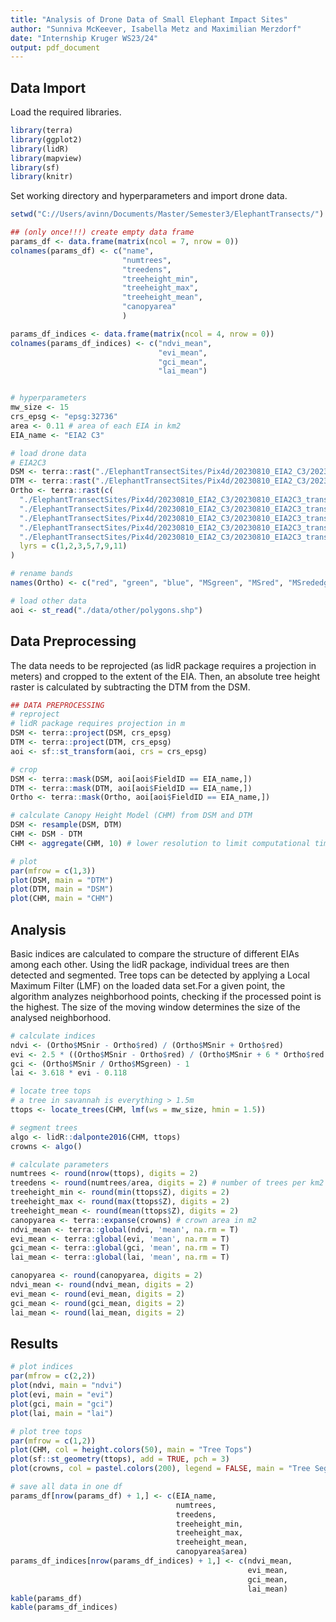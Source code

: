 ```yaml
---
title: "Analysis of Drone Data of Small Elephant Impact Sites"
author: "Sunniva McKeever, Isabella Metz and Maximilian Merzdorf"
date: "Internship Kruger WS23/24"
output: pdf_document
---
```



## Data Import

Load the required libraries.

```r
library(terra)
library(ggplot2)
library(lidR)
library(mapview)
library(sf)
library(knitr)
```

Set working directory and hyperparameters and import drone data.

```r
setwd("C://Users/avinn/Documents/Master/Semester3/ElephantTransects/")

## (only once!!!) create empty data frame
params_df <- data.frame(matrix(ncol = 7, nrow = 0))
colnames(params_df) <- c("name", 
                         "numtrees", 
                         "treedens", 
                         "treeheight_min", 
                         "treeheight_max", 
                         "treeheight_mean", 
                         "canopyarea"
                         )

params_df_indices <- data.frame(matrix(ncol = 4, nrow = 0))
colnames(params_df_indices) <- c("ndvi_mean", 
                                 "evi_mean",
                                 "gci_mean",
                                 "lai_mean")


# hyperparameters
mw_size <- 15
crs_epsg <- "epsg:32736"
area <- 0.11 # area of each EIA in km2
EIA_name <- "EIA2 C3"

# load drone data
# EIA2C3
DSM <- terra::rast("./ElephantTransectSites/Pix4d/20230810_EIA2_C3/20230810_EIA2C3_dsm.tif")
DTM <- terra::rast("./ElephantTransectSites/Pix4d/20230810_EIA2_C3/20230810_EIA2C3_dtm.tif")
Ortho <- terra::rast(c(
  "./ElephantTransectSites/Pix4d/20230810_EIA2_C3/20230810_EIA2C3_transparent_mosaic_group1.tif",
  "./ElephantTransectSites/Pix4d/20230810_EIA2_C3/20230810_EIA2C3_transparent_mosaic_green.tif",
  "./ElephantTransectSites/Pix4d/20230810_EIA2_C3/20230810_EIA2C3_transparent_mosaic_red.tif",
  "./ElephantTransectSites/Pix4d/20230810_EIA2_C3/20230810_EIA2C3_transparent_mosaic_red edge.tif",
  "./ElephantTransectSites/Pix4d/20230810_EIA2_C3/20230810_EIA2C3_transparent_mosaic_nir.tif"),
  lyrs = c(1,2,3,5,7,9,11)
)

# rename bands
names(Ortho) <- c("red", "green", "blue", "MSgreen", "MSred", "MSrededge", "MSnir")

# load other data
aoi <- st_read("./data/other/polygons.shp")
```


## Data Preprocessing

The data needs to be reprojected (as lidR package requires a projection in meters) and cropped to the extent of the EIA. Then, an absolute tree height raster is calculated by subtracting the DTM from the DSM.

```r
## DATA PREPROCESSING
# reproject
# lidR package requires projection in m
DSM <- terra::project(DSM, crs_epsg)
DTM <- terra::project(DTM, crs_epsg)
aoi <- sf::st_transform(aoi, crs = crs_epsg)

# crop
DSM <- terra::mask(DSM, aoi[aoi$FieldID == EIA_name,])
DTM <- terra::mask(DTM, aoi[aoi$FieldID == EIA_name,])
Ortho <- terra::mask(Ortho, aoi[aoi$FieldID == EIA_name,])

# calculate Canopy Height Model (CHM) from DSM and DTM
DSM <- resample(DSM, DTM)
CHM <- DSM - DTM
CHM <- aggregate(CHM, 10) # lower resolution to limit computational time

# plot
par(mfrow = c(1,3))
plot(DSM, main = "DTM")
plot(DTM, main = "DSM")
plot(CHM, main = "CHM")
```

## Analysis
Basic indices are calculated to compare the structure of different EIAs among each other. Using the lidR package, individual trees are then detected and segmented. Tree tops can be detected by applying a Local Maximum Filter (LMF) on the loaded data set.For a given point, the algorithm analyzes neighborhood points, checking if the processed point is the highest. The size of the moving window determines the size of the analysed neighborhood.

```r
# calculate indices
ndvi <- (Ortho$MSnir - Ortho$red) / (Ortho$MSnir + Ortho$red)
evi <- 2.5 * ((Ortho$MSnir - Ortho$red) / (Ortho$MSnir + 6 * Ortho$red - 7.5 * Ortho$blue + 1))
gci <- (Ortho$MSnir / Ortho$MSgreen) - 1
lai <- 3.618 * evi - 0.118

# locate tree tops
# a tree in savannah is everything > 1.5m
ttops <- locate_trees(CHM, lmf(ws = mw_size, hmin = 1.5)) 

# segment trees
algo <- lidR::dalponte2016(CHM, ttops)
crowns <- algo()

# calculate parameters
numtrees <- round(nrow(ttops), digits = 2)
treedens <- round(numtrees/area, digits = 2) # number of trees per km2
treeheight_min <- round(min(ttops$Z), digits = 2)
treeheight_max <- round(max(ttops$Z), digits = 2)
treeheight_mean <- round(mean(ttops$Z), digits = 2)
canopyarea <- terra::expanse(crowns) # crown area in m2
ndvi_mean <- terra::global(ndvi, 'mean', na.rm = T)
evi_mean <- terra::global(evi, 'mean', na.rm = T)
gci_mean <- terra::global(gci, 'mean', na.rm = T)
lai_mean <- terra::global(lai, 'mean', na.rm = T)

canopyarea <- round(canopyarea, digits = 2)
ndvi_mean <- round(ndvi_mean, digits = 2)
evi_mean <- round(evi_mean, digits = 2)
gci_mean <- round(gci_mean, digits = 2)
lai_mean <- round(lai_mean, digits = 2)

```

## Results
```r
# plot indices
par(mfrow = c(2,2))
plot(ndvi, main = "ndvi")
plot(evi, main = "evi")
plot(gci, main = "gci")
plot(lai, main = "lai")

# plot tree tops
par(mfrow = c(1,2))
plot(CHM, col = height.colors(50), main = "Tree Tops")
plot(sf::st_geometry(ttops), add = TRUE, pch = 3)
plot(crowns, col = pastel.colors(200), legend = FALSE, main = "Tree Segmentation")

# save all data in one df
params_df[nrow(params_df) + 1,] <- c(EIA_name, 
                                     numtrees, 
                                     treedens, 
                                     treeheight_min, 
                                     treeheight_max, 
                                     treeheight_mean, 
                                     canopyarea$area)
params_df_indices[nrow(params_df_indices) + 1,] <- c(ndvi_mean, 
                                                     evi_mean, 
                                                     gci_mean, 
                                                     lai_mean)
kable(params_df)
kable(params_df_indices)
```

